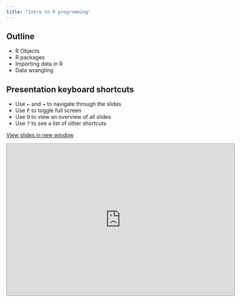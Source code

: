 ---
title: "Intro to R programming"
---

## Outline

+ R Objects
+ R packages
+ Importing data in R
+ Data wrangling

## Presentation keyboard shortcuts
          
::: {.text-line-space}
<ul>
  <li>Use <kbd>←</kbd> and <kbd>→</kbd> to navigate through the slides</li>
  <li>Use <kbd>F</kbd> to toggle full screen</li>
  <li>Use <kbd>O</kbd> to view an overview of all slides</li>
  <li>Use <kbd>?</kbd> to see a list of other shortcuts</li>
</ul>
:::


<a href="https://chris-allones.github.io/sem-2023-materials/sem_presentations/01-intro-to-r/intro-to-r.html" target="_blank" class="btn-slides">View slides in new window</a>






```{=html}
<iframe class=box width="600" height="400" src="https://chris-allones.github.io/sem-2023-materials/sem_presentations/01-intro-to-r/intro-to-r.html" style="border:1px solid #8e9aaf";></iframe>
```